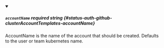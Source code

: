 
<details className="config-field" data-expandable="false" open>
<summary>

##### `accountName` <span className="config-field-required" data-required="false">required</span> <span className="config-field-type">string</span> <span className="config-field-default"></span> <span className="config-field-enum"></span> {#status-auth-github-clusterAccountTemplates-accountName}

AccountName is the name of the account that should
be created. Defaults to the user or team kubernetes name.

</summary>



</details>
